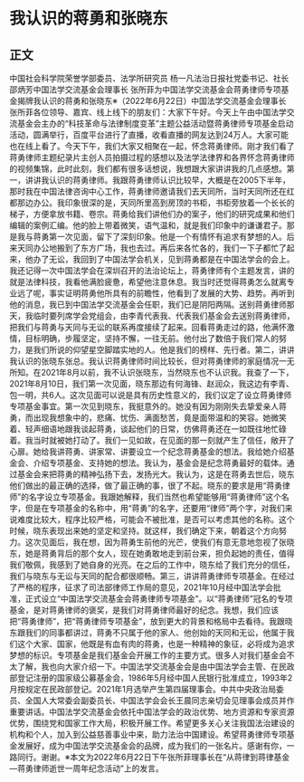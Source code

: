 # 我认识的蒋勇和张晓东
## 正文
中国社会科学院荣誉学部委员、法学所研究员 杨一凡法治日报社党委书记、社长 邵炳芳中国法学交流基金会理事长 张所菲为中国法学交流基金会蒋勇律师专项基金揭牌我认识的蒋勇和张晓东※（2022年6月22日）中国法学交流基金会理事长 张所菲各位领导、嘉宾、线上线下的朋友们：大家下午好。今天上午由中国法学交流基金会主办的“科技革命与法律制度变革”主题公益活动暨蒋勇律师专项基金启动活动，圆满举行，百度平台进行了直播，收看直播的网友达到24万人。大家可能也在线上看了。今天下午，我们大家又相聚在一起，怀念蒋勇律师。刚才我们看了蒋勇律师主题纪录片主创人员拍摄过程的感想以及法学法律界和各界怀念蒋勇律师的视频集锦，此时此刻，我们都有很多话想说，我想跟大家讲讲我的几点感想。第一，讲讲我认识的蒋勇律师。我跟蒋勇律师认识比较早，大概是在2005下半年，那时我在中国法律咨询中心工作，蒋勇律师邀请我们去天同所，当时天同所还在红都那边办公。我印象很深的是，天同所里高到房顶的书柜，书柜旁放着一个长长的梯子，方便拿放书籍、卷宗。蒋勇给我们讲他们办的案子，他们的研究成果和他们编辑的案例汇编。他的脸上带着微笑，语气温和，就是我们印象中的谦谦君子。那是我与蒋勇第一次见面，留下了深刻印象。他是一个有情怀有追求有梦想的人。后来天同办公地搬到了东方广场，我也去过。再后来各忙各的，我们一下子都忙了起来，他办了无讼，我回到了中国法学会机关，见到蒋勇都是在中国法学会的会上。我还记得一次中国法学会在深圳召开的法治论坛上，蒋勇律师有个主题发言，讲的就是法律科技，我看他满脸疲惫，希望他注意休息。我当时还觉得蒋勇怎么就离专业远了呢，事实证明蒋勇他所具有的前瞻性，他看到了发展的大势、趋势。再听到他的消息，我已到中国法学交流基金会任职，我们已是阴阳两隔。送别蒋勇律师那天，我临时要列席学会党组会，由李青代表我、代表我们基金会去送别蒋勇律师，把我们与蒋勇与天同与无讼的联系再度接续了起来。回看蒋勇走过的路，他满怀激情，目标明确，步履坚定，坚持不懈，一往无前。他付出了数倍于我们常人的努力，是我们所说的仰望星空脚踏实地的人。他是我们的榜样、先行者。第二，讲讲我认识的张晓东张总。我认识蒋勇律师时间比较长，但对蒋勇律师的家庭情况一无所知。在2021年8月以前，我不认识张晓东，当然晓东也不认识我。我查了一下，2021年8月10日，我们第一次见面，晓东那边有何海锋、赵润众，我这边有李青、包一明，共6人。这次见面可以说是具有历史性意义的，我们议定了设立蒋勇律师专项基金事宜。第一次见到晓东，我挺意外的。她没有因为刚刚失去挚爱亲人蒋勇，而出现我想象中的，悲痛、忧伤、满面愁苦，竟是面带温和的笑容。她微笑着、轻声细语地跟我谈起蒋勇，谈起他们的日常，仿佛蒋勇还在一如既往地忙碌着。我当时就被她打动了。我们一见如故，在见面的那一刻就产生了信任，敞开了心扉。她给我讲蒋勇、讲家常、讲要设立一个纪念蒋勇基金的想法。我给她介绍基金会、介绍专项基金、支持她的想法。我认为，基金会是纪念蒋勇最好的载体。通过基金会来把蒋勇的精神弘扬下去，发扬光大。我认为，这是在蒋勇去世后，晓东他们做出的最正确的选择，做了最正确的事，很了不起。晓东的要求是用“蒋勇律师”的名字设立专项基金。我跟她解释，我们当然也希望能够用“蒋勇律师”这个名字，但是在专项基金的名称中，用“蒋勇”的名字，还要用“律师”两个字，对我们来说难度比较大，程序比较严格，可能会不被批准，是否可以考虑其他的名称。这个时候，晓东表现出来她的坚定和坚持。就这样，我们确定下来，朝着这个方向努力。这次见面后，我在想，因为蒋勇生前他的光芒，使我们有意无意地忽视了张晓东，她是蒋勇背后的那个女人，现在她勇敢地走到前台来，担负起她的责任，值得我们敬佩，我感到了她自身的光亮。在之后的工作中，晓东给了我们充分的信任，我们与晓东与无讼与天同的配合都很顺畅。第三，讲讲蒋勇律师专项基金。在经过了严格的程序，征求了司法部律师工作局的意见，2021年10月经中国法学会批准，正式设立“中国法学交流基金会蒋勇律师专项基金”。以“蒋勇律师”冠名的专项基金，是对蒋勇律师的褒奖，是我们对蒋勇律师最好的纪念。我想，我们应该把“蒋勇律师”，把“蒋勇律师专项基金”，放到更大的背景和格局中去看待。我跟晓东跟我们的同事都讲过，蒋勇不只属于他的家人、他创始的天同和无讼，他属于我们这个大家、国家，他既是有血有肉的蒋勇，也是一种精神的象征，必将成为追求梦想的标识。专项基金是我们基金会开展工作的主要方式。很多人对我们基金会不太了解，我也向大家介绍一下。中国法学交流基金会是由中国法学会主管、在民政部登记注册的国家级公募基金会，1986年5月经中国人民银行批准成立，1993年2月按规定在民政部登记。2021年1月选举产生第四届理事会。中共中央政治局委员、全国人大常委会副委员长、中国法学会会长王晨同志亲切会见理事会成员并作重要讲话。中国法学交流基金会依托中国法学会的政治优势、地方资源和专家资源优势，围绕党和国家工作大局，积极开展工作。希望更多关心关注我国法治建设的机构和个人，加入到公益慈善事业中来，助力法治中国建设。希望蒋勇律师专项基金发展好，成为中国法学交流基金会的品牌，成为我们的一张名片。感谢有你，一路同行。谢谢。※本文为2022年6月22日下午张所菲理事长在“从蒋律到蒋律基金—蒋勇律师逝世一周年纪念活动”上的发言。